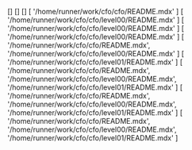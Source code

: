[]
[]
[]
[ '/home/runner/work/cfo/cfo/README.mdx' ]
[ '/home/runner/work/cfo/cfo/level00/README.mdx' ]
[ '/home/runner/work/cfo/cfo/level00/README.mdx' ]
[ '/home/runner/work/cfo/cfo/level00/README.mdx' ]
[
  '/home/runner/work/cfo/cfo/README.mdx',
  '/home/runner/work/cfo/cfo/level00/README.mdx'
]
[ '/home/runner/work/cfo/cfo/level01/README.mdx' ]
[
  '/home/runner/work/cfo/cfo/README.mdx',
  '/home/runner/work/cfo/cfo/level00/README.mdx',
  '/home/runner/work/cfo/cfo/level01/README.mdx'
]
[
  '/home/runner/work/cfo/cfo/README.mdx',
  '/home/runner/work/cfo/cfo/level00/README.mdx',
  '/home/runner/work/cfo/cfo/level01/README.mdx'
]
[
  '/home/runner/work/cfo/cfo/README.mdx',
  '/home/runner/work/cfo/cfo/level00/README.mdx',
  '/home/runner/work/cfo/cfo/level01/README.mdx'
]

